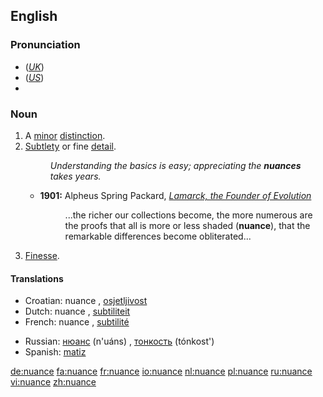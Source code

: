 {{was wotd|2007|February|1}}
==English==

===Pronunciation===
*(''[[Received Pronunciation|UK]]'') {{IPA|/ˈnjuː.aːns/}}
*(''[[General American|US]]'') {{IPA|/ˈnuː.aːns/}}
*{{audio|en-us-nuance.ogg|Audio (US)}}

===Noun===
{{en-noun}}

# A [[minor]] [[distinction]].
# [[subtle|Subtlety]] or fine [[detail]].
#: ''Understanding the basics is easy; appreciating the '''nuances''' takes years.''
#* '''1901:''' Alpheus Spring Packard, ''[http://books.google.com/books?vid=OCLC01513448&id=ZkB59HbB7VYC&pg=PA263&lpg=PA263&dq=nuance+date:1850-1950&as_brr=1 Lamarck, the Founder of Evolution]''
#*:...the richer our collections become, the more numerous are the proofs that all is more or less shaded ('''nuance'''), that the remarkable differences become obliterated...
# [[finesse|Finesse]].

====Translations====
{{trans-top|subtelty or fine detail}}
*Croatian: nuance {{f}}, [[osjetljivost]] {{f}}
*Dutch: nuance {{f}}, [[subtiliteit]] {{f}}
*French: nuance {{f}}, [[subtilité]] {{f}}
{{trans-mid}}
*Russian: [[нюанс]] (n'uáns) {{m}}, [[тонкость]] (tónkost') {{f}}
*Spanish: [[matiz]] {{f}}
{{trans-bot}}

[[de:nuance]]
[[fa:nuance]]
[[fr:nuance]]
[[io:nuance]]
[[nl:nuance]]
[[pl:nuance]]
[[ru:nuance]]
[[vi:nuance]]
[[zh:nuance]]